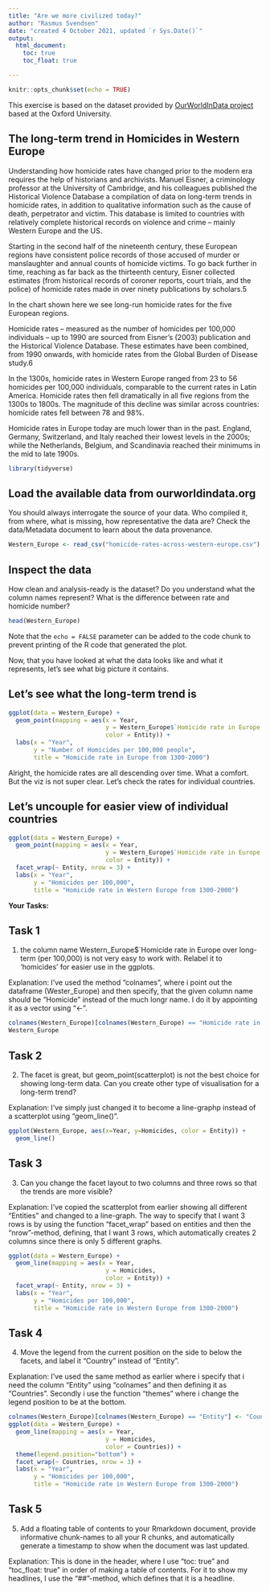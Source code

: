 ```yaml
---
title: "Are we more civilized today?"
author: "Rasmus Svendsen"
date: "created 4 October 2021, updated `r Sys.Date()`"
output: 
  html_document:
    toc: true
    toc_float: true

---
```


```r
knitr::opts_chunk$set(echo = TRUE)
```
This exercise is based on the dataset provided by [OurWorldInData project](https://ourworldindata.org/homicides) based at the Oxford University.

## The long-term trend in Homicides in Western Europe

Understanding how homicide rates have changed prior to the modern era requires the help of historians and archivists. Manuel Eisner, a criminology professor at the University of Cambridge, and his colleagues published the Historical Violence Database \href{https://cjrc.osu.edu/research/interdisciplinary/hvd}: a compilation of data on long-term trends in homicide rates, in addition to qualitative information such as the cause of death, perpetrator and victim. This database is limited to countries with relatively complete historical records on violence and crime – mainly Western Europe and the US.

Starting in the second half of the nineteenth century, these European regions have consistent police records of those accused of murder or manslaughter and annual counts of homicide victims. To go back further in time, reaching as far back as the thirteenth century, Eisner collected estimates (from historical records of coroner reports, court trials, and the police) of homicide rates made in over ninety publications by scholars.5

In the chart shown here we see long-run homicide rates for the five European regions.

Homicide rates – measured as the number of homicides per 100,000 individuals – up to 1990 are sourced from Eisner’s (2003) publication and the Historical Violence Database. These estimates have been combined, from 1990 onwards, with homicide rates from the Global Burden of Disease study.6

In the 1300s, homicide rates in Western Europe ranged from 23 to 56 homicides per 100,000 individuals, comparable to the current rates in Latin America. Homicide rates then fell dramatically in all five regions from the 1300s to 1800s. The magnitude of this decline was similar across countries: homicide rates fell between 78 and 98%.

Homicide rates in Europe today are much lower than in the past. England, Germany, Switzerland, and Italy reached their lowest levels in the 2000s; while the Netherlands, Belgium, and Scandinavia reached their minimums in the mid to late 1900s.

```r
library(tidyverse)
```

## Load the available data from ourworldindata.org

You should always interrogate the source of your data. Who compiled it, from where, what is missing, how representative the data are? Check the data/Metadata document to learn about the data provenance.

```r
Western_Europe <- read_csv("homicide-rates-across-western-europe.csv")
```

## Inspect the data

How clean and analysis-ready is the dataset? Do you understand what the column names represent? What is the difference between rate and homicide number?

```r
head(Western_Europe)
```

Note that the `echo = FALSE` parameter can be added to the code chunk to prevent printing of the R code that generated the plot.

Now, that you have looked at what the data looks like and what it represents, let's see what big picture it contains.

## Let's see what the long-term trend is
```r
ggplot(data = Western_Europe) + 
  geom_point(mapping = aes(x = Year, 
                           y = Western_Europe$`Homicide rate in Europe over long-term (per 100,000) (homicides per 100,000 people)`, 
                           color = Entity)) +
  labs(x = "Year",
       y = "Number of Homicides per 100,000 people",
       title = "Homicide rate in Europe from 1300-2000")
```
Alright, the homicide rates are all descending over time. What a comfort. But the viz is not super clear. Let's check the rates for individual countries.

## Let's uncouple for easier view of individual countries

```r
ggplot(data = Western_Europe) + 
  geom_point(mapping = aes(x = Year, 
                           y = Western_Europe$`Homicide rate in Europe over long-term (per 100,000) (homicides per 100,000 people)`, 
                           color = Entity)) +
  facet_wrap(~ Entity, nrow = 3) +
  labs(x = "Year",
       y = "Homicides per 100,000",
       title = "Homicide rate in Western Europe from 1300-2000")

```


**Your Tasks:**

## Task 1
1) the column name Western_Europe$`Homicide rate in Europe over long-term (per 100,000) is not very easy to work with. Relabel it to 'homicides' for easier use in the ggplots.

Explanation:
I've used the method "colnames", where i point out the dataframe (Wester_Europe) and then specify, that the given column name should be "Homicide" instead of the much longr name. I do it by appointing it as a vector using "<-".

```r
colnames(Western_Europe)[colnames(Western_Europe) == "Homicide rate in Europe over long-term (per 100,000) (homicides per 100,000 people)"] <- "Homicides"
Western_Europe
```

## Task 2
2) The facet is great, but geom_point(scatterplot) is not the best choice for showing long-term data. Can you create other type of visualisation for a long-term trend? 

Explanation:
I've simply just changed it to become a line-graphp instead of a scatterplot using "geom_line()".

```r
ggplot(Western_Europe, aes(x=Year, y=Homicides, color = Entity)) +
  geom_line()

```

## Task 3
3) Can you change the facet layout to two columns and three rows so that the trends are more visible? 

Explanation:
I've copied the scatterplot from earlier showing all different "Entities" and changed to a line-graph. The way to specify that I want 3 rows is by using the function "facet_wrap" based on entities and then the "nrow"-method, defining, that I want 3 rows, which automatically creates 2 columns since there is only 5 different graphs.

```r
ggplot(data = Western_Europe) + 
  geom_line(mapping = aes(x = Year, 
                           y = Homicides, 
                           color = Entity)) +
  facet_wrap(~ Entity, nrow = 3) +
  labs(x = "Year",
       y = "Homicides per 100,000",
       title = "Homicide rate in Western Europe from 1300-2000")

```

## Task 4
4) Move the legend from the current position on the side to below the facets, and label it "Country" instead of "Entity".

Explanation:
I've used the same method as earlier where i specify that i need the column "Entity" using "colnames" and then defining it as "Countries". Secondly i use the function "themes" where i change the legend position to be at the bottom. 

```r
colnames(Western_Europe)[colnames(Western_Europe) == "Entity"] <- "Countries"
ggplot(data = Western_Europe) + 
  geom_line(mapping = aes(x = Year, 
                           y = Homicides, 
                           color = Countries)) +
  theme(legend.position="bottom") +
  facet_wrap(~ Countries, nrow = 3) +
  labs(x = "Year",
       y = "Homicides per 100,000",
       title = "Homicide rate in Western Europe from 1300-2000")

```

## Task 5
5) Add a floating table of contents to your Rmarkdown document, provide informative chunk-names to all your R chunks, and automatically generate a timestamp to show when the document was last updated. 

Explanation:
This is done in the header, where I use "toc: true" and "toc_float: true" in order of making a table of contents. For it to show my headlines, I use the "##"-method, which defines that it is a headline.

